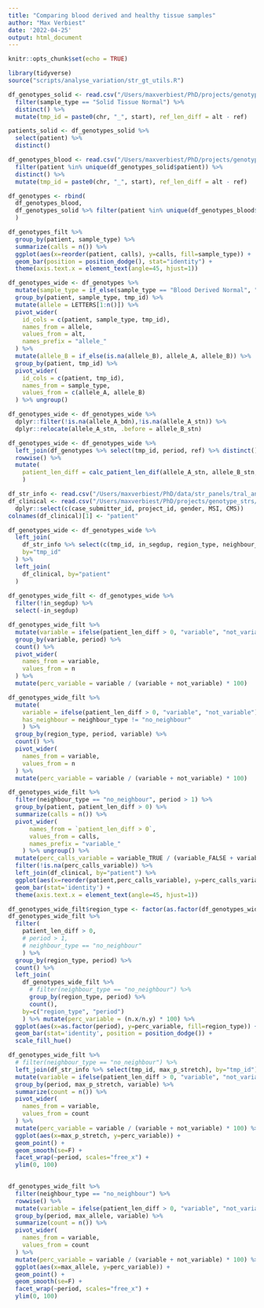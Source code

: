```yaml
---
title: "Comparing blood derived and healthy tissue samples"
author: "Max Verbiest"
date: '2022-04-25'
output: html_document
---
```


```r
knitr::opts_chunk$set(echo = TRUE)
```

```r
library(tidyverse)
source("scripts/analyse_variation/str_gt_utils.R")
```

```r
df_genotypes_solid <- read.csv("/Users/maxverbiest/PhD/projects/genotype_strs/results/oxana_variation/crc_solid_april.csv") %>% 
  filter(sample_type == "Solid Tissue Normal") %>% 
  distinct() %>%
  mutate(tmp_id = paste0(chr, "_", start), ref_len_diff = alt - ref)

patients_solid <- df_genotypes_solid %>% 
  select(patient) %>% 
  distinct()

df_genotypes_blood <- read.csv("/Users/maxverbiest/PhD/projects/genotype_strs/results/oxana_variation/crc_bloodnormal_18apr.csv") %>% 
  filter(patient %in% unique(df_genotypes_solid$patient)) %>% 
  distinct() %>% 
  mutate(tmp_id = paste0(chr, "_", start), ref_len_diff = alt - ref)

df_genotypes <- rbind(
  df_genotypes_blood, 
  df_genotypes_solid %>% filter(patient %in% unique(df_genotypes_blood$patient))
  )
```

```r
df_genotypes_filt %>% 
  group_by(patient, sample_type) %>% 
  summarize(calls = n()) %>% 
  ggplot(aes(x=reorder(patient, calls), y=calls, fill=sample_type)) +
  geom_bar(position = position_dodge(), stat="identity") +
  theme(axis.text.x = element_text(angle=45, hjust=1))
```

```r
df_genotypes_wide <- df_genotypes %>% 
  mutate(sample_type = if_else(sample_type == "Blood Derived Normal", "bdn", "stn")) %>% 
  group_by(patient, sample_type, tmp_id) %>%
  mutate(allele = LETTERS[1:n()]) %>% 
  pivot_wider(
    id_cols = c(patient, sample_type, tmp_id),
    names_from = allele,
    values_from = alt,
    names_prefix = "allele_"
  ) %>% 
  mutate(allele_B = if_else(is.na(allele_B), allele_A, allele_B)) %>% 
  group_by(patient, tmp_id) %>% 
  pivot_wider(
    id_cols = c(patient, tmp_id),
    names_from = sample_type,
    values_from = c(allele_A, allele_B)
  ) %>% ungroup()

df_genotypes_wide <- df_genotypes_wide %>% 
  dplyr::filter(!is.na(allele_A_bdn),!is.na(allele_A_stn)) %>% 
  dplyr::relocate(allele_A_stn, .before = allele_B_stn)

df_genotypes_wide <- df_genotypes_wide %>% 
  left_join(df_genotypes %>% select(tmp_id, period, ref) %>% distinct(), by="tmp_id") %>% 
  rowwise() %>% 
  mutate(
    patient_len_diff = calc_patient_len_dif(allele_A_stn, allele_B_stn, allele_A_bdn, allele_B_bdn)
    )
```

```r
df_str_info <- read.csv("/Users/maxverbiest/PhD/data/str_panels/tral_and_perf_panel_meta_info.tsv", header=T, sep="\t")
df_clinical <- read.csv("/Users/maxverbiest/PhD/projects/genotype_strs/data/clinical/oxana_tcga_clinical.csv", header = TRUE) %>%
  dplyr::select(c(case_submitter_id, project_id, gender, MSI, CMS))
colnames(df_clinical)[1] <- "patient"

df_genotypes_wide <- df_genotypes_wide %>% 
  left_join(
    df_str_info %>% select(c(tmp_id, in_segdup, region_type, neighbour_type)), 
    by="tmp_id"
  ) %>% 
  left_join(
    df_clinical, by="patient"
  )
    
df_genotypes_wide_filt <- df_genotypes_wide %>% 
  filter(!in_segdup) %>% 
  select(-in_segdup)
```

```r
df_genotypes_wide_filt %>% 
  mutate(variable = ifelse(patient_len_diff > 0, "variable", "not_variable")) %>% 
  group_by(variable, period) %>% 
  count() %>% 
  pivot_wider(
    names_from = variable,
    values_from = n
  ) %>% 
  mutate(perc_variable = variable / (variable + not_variable) * 100)
```

```r
df_genotypes_wide_filt %>% 
  mutate(
    variable = ifelse(patient_len_diff > 0, "variable", "not_variable"),
    has_neighbour = neighbour_type != "no_neighbour"
    ) %>% 
  group_by(region_type, period, variable) %>% 
  count() %>% 
  pivot_wider(
    names_from = variable,
    values_from = n
  ) %>% 
  mutate(perc_variable = variable / (variable + not_variable) * 100)
```


```r
df_genotypes_wide_filt %>% 
  filter(neighbour_type == "no_neighbour", period > 1) %>%
  group_by(patient, patient_len_diff > 0) %>% 
  summarize(calls = n()) %>% 
  pivot_wider(
      names_from = `patient_len_diff > 0`,
      values_from = calls,
      names_prefix = "variable_"
    ) %>% ungroup() %>% 
  mutate(perc_calls_variable = variable_TRUE / (variable_FALSE + variable_TRUE) * 100) %>% 
  filter(!is.na(perc_calls_variable)) %>% 
  left_join(df_clinical, by="patient") %>%
  ggplot(aes(x=reorder(patient,perc_calls_variable), y=perc_calls_variable, fill=MSI)) +
  geom_bar(stat='identity') +
  theme(axis.text.x = element_text(angle=45, hjust=1))
```

```r
df_genotypes_wide_filt$region_type <- factor(as.factor(df_genotypes_wide_filt$region_type), levels=c("intron/intergenic", "UTR", "CDS"), ordered=T)
df_genotypes_wide_filt %>% 
  filter(
    patient_len_diff > 0, 
    # period > 1,
    # neighbour_type == "no_neighbour"
    ) %>% 
  group_by(region_type, period) %>% 
  count() %>% 
  left_join(
    df_genotypes_wide_filt %>% 
      # filter(neighbour_type == "no_neighbour") %>%
      group_by(region_type, period) %>% 
      count(),
    by=c("region_type", "period")
    ) %>% mutate(perc_variable = (n.x/n.y) * 100) %>%
  ggplot(aes(x=as.factor(period), y=perc_variable, fill=region_type)) +
  geom_bar(stat='identity', position = position_dodge()) +
  scale_fill_hue()

```


```r
df_genotypes_wide_filt %>% 
  # filter(neighbour_type == "no_neighbour") %>% 
  left_join(df_str_info %>% select(tmp_id, max_p_stretch), by="tmp_id") %>% 
  mutate(variable = ifelse(patient_len_diff > 0, "variable", "not_variable")) %>% 
  group_by(period, max_p_stretch, variable) %>% 
  summarize(count = n()) %>% 
  pivot_wider(
    names_from = variable,
    values_from = count
  ) %>% 
  mutate(perc_variable = variable / (variable + not_variable) * 100) %>%
  ggplot(aes(x=max_p_stretch, y=perc_variable)) +
  geom_point() +
  geom_smooth(se=F) +
  facet_wrap(~period, scales="free_x") +
  ylim(0, 100)

  
df_genotypes_wide_filt %>% 
  filter(neighbour_type == "no_neighbour") %>%
  rowwise() %>% 
  mutate(variable = ifelse(patient_len_diff > 0, "variable", "not_variable"), max_allele = max(allele_A_stn, allele_B_stn, allele_A_bdn, allele_B_bdn)) %>% 
  group_by(period, max_allele, variable) %>% 
  summarize(count = n()) %>% 
  pivot_wider(
    names_from = variable,
    values_from = count
  ) %>% 
  mutate(perc_variable = variable / (variable + not_variable) * 100) %>%
  ggplot(aes(x=max_allele, y=perc_variable)) +
  geom_point() +
  geom_smooth(se=F) +
  facet_wrap(~period, scales="free_x") +
  ylim(0, 100)
```










